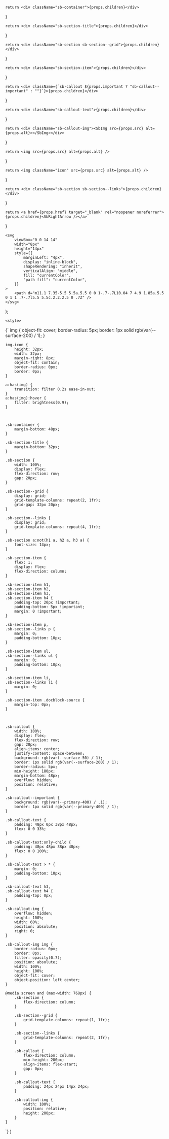     return <div className="sb-container">{props.children}</div>
}

    return <div className="sb-section-title">{props.children}</div>
}

    return <div className="sb-section sb-section--grid">{props.children}</div>
}

    return <div className="sb-section-item">{props.children}</div>
}

    return <div className={`sb-callout ${props.important ? "sb-callout--important" : ""}`}>{props.children}</div>
}

    return <div className="sb-callout-text">{props.children}</div>
}

    return <div className="sb-callout-img"><SbImg src={props.src} alt={props.alt}></SbImg></div>
}

    return <img src={props.src} alt={props.alt} />
}

    return <img className="icon" src={props.src} alt={props.alt} />
}

    return <div className="sb-section sb-section--links">{props.children}</div>
}

    return <a href={props.href} target="_blank" rel="noopener noreferrer">{props.children}<SbRightArrow /></a>
}


    <svg
        viewBox="0 0 14 14"
        width="8px"
        height="14px"
        style={{
            marginLeft: "4px",
            display: "inline-block",
            shapeRendering: "inherit",
            verticalAlign: "middle",
            fill: "currentColor",
            "path fill": "currentColor",
        }}
    >
        <path d="m11.1 7.35-5.5 5.5a.5.5 0 0 1-.7-.7L10.04 7 4.9 1.85a.5.5 0 1 1 .7-.7l5.5 5.5c.2.2.2.5 0 .7Z" />
    </svg>
);


    <style>
{`
    img {
        object-fit: cover;
        border-radius: 5px;
        border: 1px solid rgb(var(--surface-200) / 1);
    }

    img.icon {
        height: 32px;
        width: 32px;
        margin-right: 8px;
        object-fit: contain;
        border-radius: 0px;
        border: 0px;
    }

    a:has(img) {
        transition: filter 0.2s ease-in-out;
    }
    a:has(img):hover {
        filter: brightness(0.9);
    }



    .sb-container {
        margin-bottom: 48px;
    }

    .sb-section-title {
        margin-bottom: 32px;
    }

    .sb-section {
        width: 100%;
        display: flex;
        flex-direction: row;
        gap: 20px;
    }

    .sb-section--grid {
        display: grid;
        grid-template-columns: repeat(2, 1fr);
        grid-gap: 32px 20px;
    }

    .sb-section--links {
        display: grid;
        grid-template-columns: repeat(4, 1fr);
    }

    .sb-section a:not(h1 a, h2 a, h3 a) {
        font-size: 14px;
    }

    .sb-section-item {
        flex: 1;
        display: flex;
        flex-direction: column;
    }

    .sb-section-item h1,
    .sb-section-item h2,
    .sb-section-item h3,
    .sb-section-item h4 {
        padding-top: 20px !important;
        padding-bottom: 5px !important;
        margin: 0 !important;
    }

    .sb-section-item p,
    .sb-section--links p {
        margin: 0;
        padding-bottom: 10px;
    }

    .sb-section-item ul,
    .sb-section--links ul {
        margin: 0;
        padding-bottom: 10px;
    }

    .sb-section-item li,
    .sb-section--links li {
        margin: 0;
    }

    .sb-section-item .docblock-source {
        margin-top: 0px;
    }



    .sb-callout {
        width: 100%;
        display: flex;
        flex-direction: row;
        gap: 20px;
        align-items: center;
        justify-content: space-between;
        background: rgb(var(--surface-50) / 1);
        border: 1px solid rgb(var(--surface-200) / 1);
        border-radius: 5px;
        min-height: 180px;
        margin-bottom: 48px;
        overflow: hidden;
        position: relative;
    }

    .sb-callout--important {
        background: rgb(var(--primary-400) / .1);
        border: 1px solid rgb(var(--primary-400) / 1);
    }

    .sb-callout-text {
        padding: 48px 0px 38px 48px;
        flex: 0 0 33%;
    }

    .sb-callout-text:only-child {
        padding: 48px 48px 38px 48px;
        flex: 0 0 100%;
    }

    .sb-callout-text > * {
        margin: 0;
        padding-bottom: 10px;
    }

    .sb-callout-text h3,
    .sb-callout-text h4 {
        padding-top: 0px;
    }

    .sb-callout-img {
        overflow: hidden;
        height: 100%;
        width: 60%;
        position: absolute;
        right: 0;
    }

    .sb-callout-img img {
        border-radius: 0px;
        border: 0px;
        filter: opacity(0.7);
        position: absolute;
        width: 100%;
        height: 100%;
        object-fit: cover;
        object-position: left center;
    }

    @media screen and (max-width: 768px) {
        .sb-section {
            flex-direction: column;
        }

        .sb-section--grid {
            grid-template-columns: repeat(1, 1fr);
        }

        .sb-section--links {
            grid-template-columns: repeat(2, 1fr);
        }

        .sb-callout {
            flex-direction: column;
            min-height: 280px;
            align-items: flex-start;
            gap: 0px;
        }

        .sb-callout-text {
            padding: 24px 24px 14px 24px;
        }

        .sb-callout-img {
            width: 100%;
            position: relative;
            height: 200px;
        }
    }
`}
</style>)
